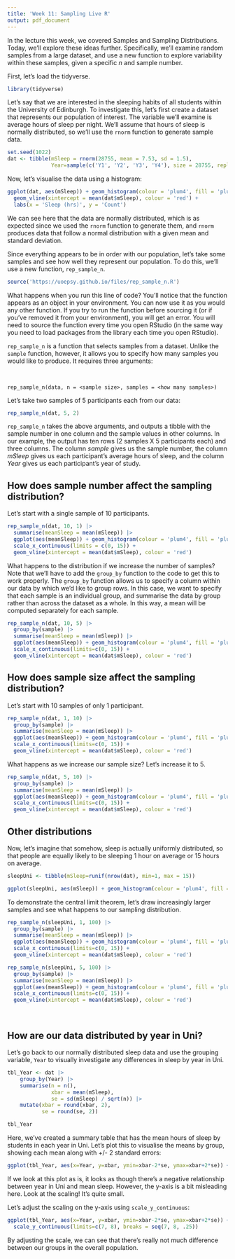 ```yaml
---
title: 'Week 11: Sampling Live R'
output: pdf_document
---
```


In the lecture this week, we covered Samples and Sampling Distributions. Today, we'll explore these ideas further. Specifically, we'll examine random samples from a large dataset, and use a new function to explore variability within these samples, given a specific $n$ and sample number.

First, let's load the tidyverse.
```r
library(tidyverse)
```

Let's say that we are interested in the sleeping habits of all students within the University of Edinburgh. To investigate this, let's first create a dataset that represents our population of interest. The variable we'll examine is average hours of sleep per night. We'll assume that hours of sleep is normally distributed, so we'll use the `rnorm` function to generate sample data.

```r
set.seed(1022)
dat <- tibble(mSleep = rnorm(28755, mean = 7.53, sd = 1.5), 
              Year=sample(c('Y1', 'Y2', 'Y3', 'Y4'), size = 28755, replace = T))
```

Now, let's visualise the data using a histogram:

```r
ggplot(dat, aes(mSleep)) + geom_histogram(colour = 'plum4', fill = 'plum3') +
  geom_vline(xintercept = mean(dat$mSleep), colour = 'red') +
  labs(x = 'Sleep (hrs)', y = 'Count')
```

We can see here that the data are normally distributed, which is as expected since we used the `rnorm` function to generate them, and `rnorm` produces data that follow a normal distribution with a given mean and standard deviation.

Since everything appears to be in order with our population, let's take some samples and see how well they represent our population. To do this, we'll use a new function, `rep_sample_n`. 

```r
source('https://uoepsy.github.io/files/rep_sample_n.R')
```

What happens when you run this line of code? You'll notice that the function appears as an object in your environment. You can now use it as you would any other function. If you try to run the function before sourcing it (or if you've removed it from your environment), you will get an error. You will need to source the function every time you open RStudio (in the same way you need to load packages from the library each time you open RStudio). 

`rep_sample_n` is a function that selects samples from a dataset. Unlike the `sample` function, however, it allows you to specify how many samples you would like to produce. It requires three arguments:

<br>

`rep_sample_n(data, n = <sample size>, samples = <how many samples>)`

Let's take two samples of 5 participants each from our data:
```r
rep_sample_n(dat, 5, 2)
```

`rep_sample_n` takes the above arguments, and outputs a tibble with the sample number in one column and the sample values in other columns. In our example, the output has ten rows (2 samples X 5 participants each) and three columns. The column _sample_ gives us the sample number, the column _mSleep_ gives us each participant's average hours of sleep, and the column _Year_ gives us each participant's year of study. 

## How does sample number affect the sampling distribution?

Let's start with a single sample of 10 participants.
```r
rep_sample_n(dat, 10, 1) |>
  summarise(meanSleep = mean(mSleep)) |>
  ggplot(aes(meanSleep)) + geom_histogram(colour = 'plum4', fill = 'plum3') + 
  scale_x_continuous(limits = c(0, 15)) +
  geom_vline(xintercept = mean(dat$mSleep), colour = 'red')
```

What happens to the distribution if we increase the number of samples? Note that we'll have to add the `group_by` function to the code to get this to work properly. The `group_by` function allows us to specify a column within our data by which we'd like to group rows. In this case, we want to specify that each sample is an individual group, and summarise the data by group rather than across the dataset as a whole. In this way, a mean will be computed separately for each sample.

```r
rep_sample_n(dat, 10, 5) |>
  group_by(sample) |>
  summarise(meanSleep = mean(mSleep)) |>
  ggplot(aes(meanSleep)) + geom_histogram(colour = 'plum4', fill = 'plum3') + 
  scale_x_continuous(limits=c(0, 15)) +
  geom_vline(xintercept = mean(dat$mSleep), colour = 'red')
```
\newpage

## How does sample size affect the sampling distribution?

Let's start with 10 samples of only 1 participant.

```r

rep_sample_n(dat, 1, 10) |> 
  group_by(sample) |>
  summarise(meanSleep = mean(mSleep)) |>
  ggplot(aes(meanSleep)) + geom_histogram(colour = 'plum4', fill = 'plum3') + 
  scale_x_continuous(limits=c(0, 15)) +
  geom_vline(xintercept = mean(dat$mSleep), colour = 'red')

```

What happens as we increase our sample size? Let's increase it to 5.
```r

rep_sample_n(dat, 5, 10) |>
  group_by(sample) |>
  summarise(meanSleep = mean(mSleep)) |>
  ggplot(aes(meanSleep)) + geom_histogram(colour = 'plum4', fill = 'plum3') + 
  scale_x_continuous(limits=c(0, 15)) +
  geom_vline(xintercept = mean(dat$mSleep), colour = 'red')

```
\newpage

## Other distributions

Now, let's imagine that somehow, sleep is actually uniformly distributed, so that people are equally likely to be sleeping 1 hour on average or 15 hours on average. 

```r
sleepUni <- tibble(mSleep=runif(nrow(dat), min=1, max = 15))

ggplot(sleepUni, aes(mSleep)) + geom_histogram(colour = 'plum4', fill = 'plum3')
```

To demonstrate the central limit theorem, let's draw increasingly larger samples and see what happens to our sampling distribution.

```r

rep_sample_n(sleepUni, 1, 100) |>
  group_by(sample) |>
  summarise(meanSleep = mean(mSleep)) |>
  ggplot(aes(meanSleep)) + geom_histogram(colour = 'plum4', fill = 'plum3') + 
  scale_x_continuous(limits=c(0, 15)) +
  geom_vline(xintercept = mean(dat$mSleep), colour = 'red')

```


```r
rep_sample_n(sleepUni, 5, 100) |>
  group_by(sample) |>
  summarise(meanSleep = mean(mSleep)) |>
  ggplot(aes(meanSleep)) + geom_histogram(colour = 'plum4', fill = 'plum3') + 
  scale_x_continuous(limits=c(0, 15)) +
  geom_vline(xintercept = mean(dat$mSleep), colour = 'red')
```
<br>

## How are our data distributed by year in Uni?

Let's go back to our normally distributed sleep data and use the grouping variable, `Year` to visually investigate any differences in sleep by year in Uni.

```r
tbl_Year <- dat |>
    group_by(Year) |>
    summarise(n = n(),
              xbar = mean(mSleep),
              se = sd(mSleep) / sqrt(n)) |>
    mutate(xbar = round(xbar, 2),
           se = round(se, 2))

tbl_Year
```

Here, we've created a summary table that has the mean hours of sleep by students in each year in Uni. Let's plot this to visualise the means by group, showing each mean along with +/- 2 standard errors:

```r
ggplot(tbl_Year, aes(x=Year, y=xbar, ymin=xbar-2*se, ymax=xbar+2*se)) + geom_pointrange()
```
If we look at this plot as is, it looks as though there's a negative relationship between year in Uni and mean sleep. However, the y-axis is a bit misleading here. Look at the scaling! It's quite small. 

\newpage

Let's adjust the scaling on the y-axis using `scale_y_continuous`:

```r
ggplot(tbl_Year, aes(x=Year, y=xbar, ymin=xbar-2*se, ymax=xbar+2*se)) + geom_pointrange() +
  scale_y_continuous(limits=c(7, 8), breaks = seq(7, 8, .25))
```


By adjusting the scale, we can see that there's really not much difference between our groups in the overall population. 